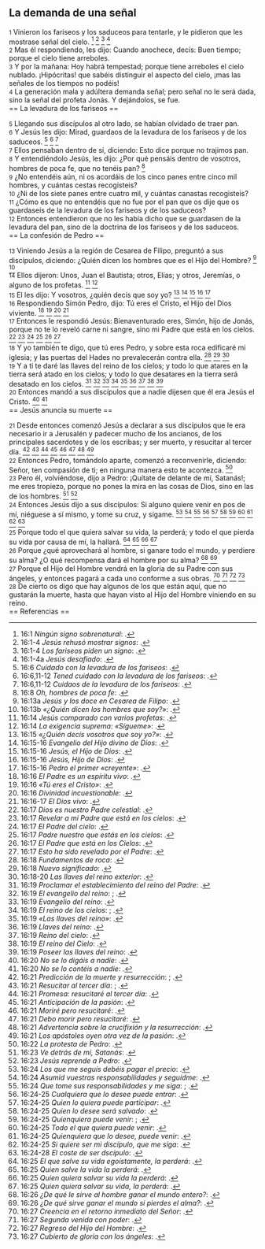 == La demanda de una señal ==

{{anchor|1}} <small>1</small> Vinieron los fariseos y los saduceos para tentarle, y le pidieron que les mostrase señal del cielo. <ref>16:1 ''Ningún signo sobrenatural'': {{lib|LU|136|7|4}}.</ref> <ref>16:1-4 ''Jesús rehusó mostrar signos'': {{lib|LU|136|8|1}}.</ref> <ref>16:1-4 ''Los fariseos piden un signo'': {{lib|LU|153|4|5}}.</ref> <ref>16:1-4a ''Jesús desafiado'': {{lib|LU|157|2|1}}.</ref><br>
{{anchor|2}} <small>2</small> Mas él respondiendo, les dijo: Cuando anochece, decís: Buen tiempo; porque el cielo tiene arreboles.<br>
{{anchor|3}} <small>3</small> Y por la mañana: Hoy habrá tempestad; porque tiene arreboles el cielo nublado. ¡Hipócritas! que sabéis distinguir el aspecto del cielo, ¡mas las señales de los tiempos no podéis!<br>
{{anchor|4}} <small>4</small> La generación mala y adúltera demanda señal; pero señal no le será dada, sino la señal del profeta Jonás. Y dejándolos, se fue.<br>
== La levadura de los fariseos ==

{{anchor|5}} <small>5</small> Llegando sus discípulos al otro lado, se habían olvidado de traer pan.<br>
{{anchor|6}} <small>6</small> Y Jesús les dijo: Mirad, guardaos de la levadura de los fariseos y de los saduceos. <ref>16:6 ''Cuidado con la levadura de los fariseos'': {{lib|LU|157|2|2}}.</ref> <ref>16:6,11-12 ''Tened cuidado con la levadura de los fariseos'': {{lib|LU|157|7|4}}.</ref> <ref>16:6,11-12 ''Cuidaos de la levadura de los fariseos'': {{lib|LU|165|3|2}}.</ref><br>
{{anchor|7}} <small>7</small> Ellos pensaban dentro de sí, diciendo: Esto dice porque no trajimos pan.<br>
{{anchor|8}} <small>8</small> Y entendiéndolo Jesús, les dijo: ¿Por qué pensáis dentro de vosotros, hombres de poca fe, que no tenéis pan? <ref>16:8 ''Oh, hombres de poca fe'': {{lib|LU|165|5|3}}.</ref><br>
{{anchor|9}} <small>9</small> ¿No entendéis aún, ni os acordáis de los cinco panes entre cinco mil hombres, y cuántas cestas recogisteis?<br>
{{anchor|10}} <small>10</small> ¿Ni de los siete panes entre cuatro mil, y cuántas canastas recogisteis?<br>
{{anchor|11}} <small>11</small> ¿Cómo es que no entendéis que no fue por el pan que os dije que os guardaseis de la levadura de los fariseos y de los saduceos?<br>
{{anchor|12}} <small>12</small> Entonces entendieron que no les había dicho que se guardasen de la levadura del pan, sino de la doctrina de los fariseos y de los saduceos.<br>
== La confesión de Pedro ==

{{anchor|13}} <small>13</small> Viniendo Jesús a la región de Cesarea de Filipo, preguntó a sus discípulos, diciendo: ¿Quién dicen los hombres que es el Hijo del Hombre? <ref>16:13a ''Jesús y los doce en Cesarea de Filipo'': {{lib|LU|157|3|1}}.</ref> <ref>16:13b ''«¿Quién dicen los hombres que soy?»'': {{lib|LU|157|3|3}}.</ref><br>
{{anchor|14}} <small>14</small> Ellos dijeron: Unos, Juan el Bautista; otros, Elías; y otros, Jeremías, o alguno de los profetas. <ref>16:14 ''Jesús comparado con varios profetas'': {{lib|LU|157|3|5}}.</ref> <ref>16:14 ''La exigencia suprema: «Sígueme»'': {{lib|LU|196|0|13}}.</ref><br>
{{anchor|15}} <small>15</small> El les dijo: Y vosotros, ¿quién decís que soy yo? <ref>16:15 ''«¿Quién decís vosotros que soy yo?»'': {{lib|LU|157|3|5}}.</ref> <ref>16:15-16 ''Evangelio del Hijo divino de Dios'': {{lib|LU|141|3|5}}.</ref> <ref>16:15-16 ''Jesús, el Hijo de Dios'': {{lib|LU|157|5|1}}.</ref> <ref>16:15-16 ''Jesús, Hijo de Dios'': {{lib|LU|136|1|1}}.</ref> <ref>16:15-16 ''Pedro el primer «creyente»'': {{lib|LU|179|3|2}}.</ref><br>
{{anchor|16}} <small>16</small> Respondiendo Simón Pedro, dijo: Tú eres el Cristo, el Hijo del Dios viviente. <ref>16:16 ''El Padre es un espíritu vivo'': {{lib|LU|195|10|4}}.</ref> <ref>16:16 ''«Tú eres el Cristo»'': {{lib|LU|157|3|5}}.</ref> <ref>16:16 ''Divinidad incuestionable'': {{lib|LU|157|5|1}}.</ref> <ref>16:16-17 ''El Dios vivo'': {{lib|LU|1|7|1}}.</ref><br>
{{anchor|17}} <small>17</small> Entonces le respondió Jesús: Bienaventurado eres, Simón, hijo de Jonás, porque no te lo reveló carne ni sangre, sino mi Padre que está en los cielos. <ref>16:17 ''Dios es nuestro Padre celestial'': {{lib|LU|131|10|2}}.</ref> <ref>16:17 ''Revelar a mi Padre que está en los cielos'': {{lib|LU|193|0|3}}.</ref> <ref>16:17 ''El Padre del cielo'': {{lib|LU|196|0|2}}.</ref> <ref>16:17 ''Padre nuestro que estás en los cielos'': {{lib|LU|100|7|16}}.</ref> <ref>16:17 ''El Padre que está en los Cielos'': {{lib|LU|142|3|8}}.</ref> <ref>16:17 ''Esto ha sido revelado por el Padre'': {{lib|LU|157|3|6}}.</ref><br>
{{anchor|18}} <small>18</small> Y yo también te digo, que tú eres Pedro, y sobre esta roca edificaré mi iglesia; y las puertas del Hades no prevalecerán contra ella. <ref>16:18 ''Fundamentos de roca'': {{lib|LU|174|0|2}}.</ref> <ref>16:18 ''Nuevo significado'': {{lib|LU|139|2|2}}.</ref> <ref>16:18-20 ''Las llaves del reino exterior'': {{lib|LU|157|4|5}}.</ref><br>
{{anchor|19}} <small>19</small> Y a ti te daré las llaves del reino de los cielos; y todo lo que atares en la tierra será atado en los cielos; y todo lo que desatares en la tierra será desatado en los cielos. <ref>16:19 ''Proclamar el establecimiento del reino del Padre'': {{lib|LU|137|8|6}}.</ref> <ref>16:19 ''El evangelio del reino'': {{lib|LU|143|1|5}}; {{lib|LU|190|5|4}}.</ref> <ref>16:19 ''Evangelio del reino'': {{lib|LU|193|0|4}}.</ref> <ref>16:19 ''El reino de los cielos'': {{lib|LU|169|4|6}}; {{lib|LU|171|0|1}}.</ref> <ref>16:19 ''«Las llaves del reino»'': {{lib|LU|158|4|6}}.</ref> <ref>16:19 ''Llaves del reino'': {{lib|LU|39|4|14}}.</ref> <ref>16:19 ''Reino del cielo'': {{lib|LU|34|6|13}}.</ref> <ref>16:19 ''El reino del Cielo'': {{lib|LU|153|2|4}}.</ref> <ref>16:19 ''Poseer las llaves del reino'': {{lib|LU|90|5|5}}.</ref><br>
{{anchor|20}} <small>20</small> Entonces mandó a sus discípulos que a nadie dijesen que él era Jesús el Cristo. <ref>16:20 ''No se lo digáis a nadie'': {{lib|LU|149|1|2}}.</ref> <ref>16:20 ''No se lo contéis a nadie'': {{lib|LU|157|3|6}}.</ref><br>
== Jesús anuncia su muerte ==

{{anchor|21}} <small>21</small> Desde entonces comenzó Jesús a declarar a sus discípulos que le era necesario ir a Jerusalén y padecer mucho de los ancianos, de los principales sacerdotes y de los escribas; y ser muerto, y resucitar al tercer día. <ref>16:21 ''Predicción de la muerte y resurrección'': {{lib|LU|190|5|4}}; {{lib|LU|193|0|2}}.</ref> <ref>16:21 ''Resucitar al tercer día'': {{lib|LU|171|4|8}}; {{lib|LU|186|3|4}}.</ref> <ref>16:21 ''Promesa: resucitaré al tercer día'': {{lib|LU|181|2|30}}.</ref> <ref>16:21 ''Anticipación de la pasión'': {{lib|LU|158|6|5}}.</ref> <ref>16:21 ''Moriré pero resucitaré'': {{lib|LU|181|1|5}}.</ref> <ref>16:21 ''Debo morir pero resucitaré'': {{lib|LU|180|6|7}}.</ref> <ref>16:21 ''Advertencia sobre la crucifixión y la resurrección'': {{lib|LU|171|4|2}}.</ref> <ref>16:21 ''Los apóstoles oyen otra vez de la pasión'': {{lib|LU|158|7|3}}.</ref><br>
{{anchor|22}} <small>22</small> Entonces Pedro, tomándolo aparte, comenzó a reconvenirle, diciendo: Señor, ten compasión de ti; en ninguna manera esto te acontezca. <ref>16:22 ''La protesta de Pedro'': {{lib|LU|158|7|3}}.</ref><br>
{{anchor|23}} <small>23</small> Pero él, volviéndose, dijo a Pedro: ¡Quítate de delante de mí, Satanás!; me eres tropiezo, porque no pones la mira en las cosas de Dios, sino en las de los hombres. <ref>16:23 ''Ve detrás de mí, Satanás'': {{lib|LU|53|8|4}}.</ref> <ref>16:23 ''Jesús reprende a Pedro'': {{lib|LU|158|7|4}}.</ref><br>
{{anchor|24}} <small>24</small> Entonces Jesús dijo a sus discípulos: Si alguno quiere venir en pos de mí, niéguese a sí mismo, y tome su cruz, y sígame. <ref>16:24 ''Los que me seguís debéis pagar el precio'': {{lib|LU|171|2|3}}.</ref> <ref>16:24 ''Asumid vuestras responsabilidades y seguidme'': {{lib|LU|140|6|11}}.</ref> <ref>16:24 ''Que tome sus responsabilidades y me siga'': {{lib|LU|158|7|5}}; {{lib|LU|159|5|10}}.</ref> <ref>16:24-25 ''Cualquiera que lo desee puede entrar'': {{lib|LU|166|3|7}}.</ref> <ref>16:24-25 ''Quien lo quiera puede participar'': {{lib|LU|32|5|8}}.</ref> <ref>16:24-25 ''Quien lo desee será salvado'': {{lib|LU|131|10|7}}.</ref> <ref>16:24-25 ''Quienquiera puede venir'': {{lib|LU|165|3|8}}; {{lib|LU|2|5|2}}.</ref> <ref>16:24-25 ''Todo el que quiera puede venir'': {{lib|LU|139|12|7}}.</ref> <ref>16:24-25 ''Quienquiera que lo desee, puede venir'': {{lib|LU|100|7|6}}.</ref> <ref>16:24-25 ''Si quiere ser mi discípulo, que me siga'': {{lib|LU|157|6|8}}.</ref> <ref>16:24-28 ''El coste de ser dscípulo'': {{lib|LU|158|7|5}}.</ref><br>
{{anchor|25}} <small>25</small> Porque todo el que quiera salvar su vida, la perderá; y todo el que pierda su vida por causa de mí, la hallará. <ref>16:25 ''El que salve su vida egoístamente, la perderá'': {{lib|LU|158|7|5}}.</ref> <ref>16:25 ''Quien salve la vida la perderá'': {{lib|LU|103|5|6}}.</ref> <ref>16:25 ''Quien quiera salvar su vida la perderá'': {{lib|LU|160|5|10}}.</ref> <ref>16:25 ''Quien quiera salvar su vida, la perderá'': {{lib|LU|140|5|19}}.</ref><br>
{{anchor|26}} <small>26</small> Porque ¿qué aprovechará al hombre, si ganare todo el mundo, y perdiere su alma? ¿O qué recompensa dará el hombre por su alma? <ref>16:26 ''¿De qué le sirve al hombre ganar el mundo entero?'': {{lib|LU|140|8|17}}.</ref> <ref>16:26 ''¿De qué sirve ganar el mundo si pierdes el alma?'': {{lib|LU|165|4|9}}.</ref><br>
{{anchor|27}} <small>27</small> Porque el Hijo del Hombre vendrá en la gloria de su Padre con sus ángeles, y entonces pagará a cada uno conforme a sus obras. <ref>16:27 ''Creencia en el retorno inmediato del Señor'': {{lib|LU|196|2|5}}.</ref> <ref>16:27 ''Segunda venida con poder'': {{lib|LU|176|2|4}}.</ref> <ref>16:27 ''Regreso del Hijo del Hombre'': {{lib|LU|176|3|3}}.</ref> <ref>16:27 ''Cubierto de gloria con los ángeles'': {{lib|LU|52|5|7}}.</ref><br>
{{anchor|28}} <small>28</small> De cierto os digo que hay algunos de los que están aquí, que no gustarán la muerte, hasta que hayan visto al Hijo del Hombre viniendo en su reino.<br>
== Referencias ==

<references />

